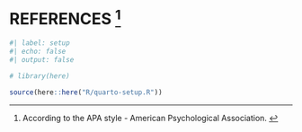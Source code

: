 ::: {.content-visible when-format="pdf"}
\postextual
:::

<!-- %#%$ title begin %#%$ -->
# REFERENCES [^1] {.unnumbered}

[^1]: According to the APA style - American Psychological Association.
<!-- %#%$ title end %#%$ -->

```r
#| label: setup
#| echo: false
#| output: false

# library(here)

source(here::here("R/quarto-setup.R"))
```

::: {#refs}
:::
